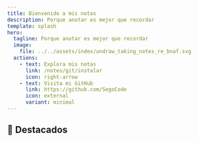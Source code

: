 ```yaml
---
title: Bienvenido a mis notas
description: Porque anotar es mejor que recordar
template: splash
hero:
  tagline: Porque anotar es mejor que recordar
  image:
    file: ../../assets/index/undraw_taking_notes_re_bnaf.svg
  actions:
    - text: Explora mis notas
      link: /notes/git/instalar
      icon: right-arrow
    - text: Visita mi GitHub
      link: https://github.com/SegoCode
      icon: external
      variant: minimal
---
```



## 🌟 Destacados 

<CardGrid>
  <LinkCard
    title="Firmar los commits"
    href="/notes/git/firmar"
    description="Paso a paso como firmar los commits"
  />
  <LinkCard
    title="Marcadores"
    href="/notes/marcadores/devtools"
    description="Todos los marcadores que necesitas"
  />
  <LinkCard
    title="Herramientas Git"
    href="/notes/git/herramientas"
    description="Una selección de herramientas útiles para git"
  />
  <LinkCard
    title="Instalar maven"
    href="/notes/maven/instalar"
    description="Cómo configurar Maven Portable y el repositorio de la empresa"
  />
</CardGrid>
